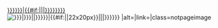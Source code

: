 [[{{{link alias-{{{altvar}}}|{{{shortname alias|{{{alias}}}}}}{{{altlink}}}}}}|{{#if:{{{name|}}}|{{{name}}}|{{{name alias-{{{altvar}}}|{{{shortname alias|{{{alias}}}}}}}}}}}]]<span class="flagicon"> [[File:{{#if:{{{variant|}}}|{{{flag alias-{{{variant}}}}}}|{{{flag alias-{{{altvar}}}|{{{flag alias}}}}}}}}|{{#if:{{{size|}}}|{{{size}}}|22x20px}}|{{{border-{{{variant}}}|{{{border-{{{altvar}}}|{{{border|border}}}}}}}}} |alt=|link=|class=notpageimage]]</span><noinclude>{{documentation}}</noinclude>